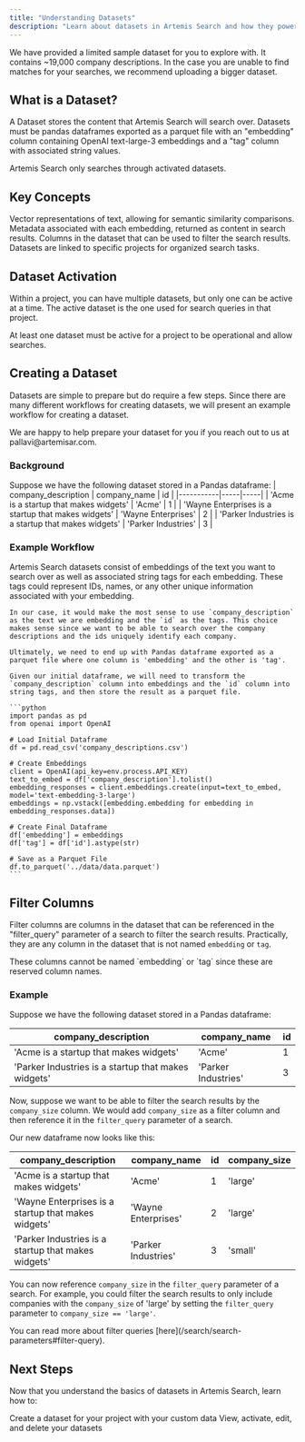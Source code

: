 ```yaml
---
title: "Understanding Datasets"
description: "Learn about datasets in Artemis Search and how they power intelligent searches"
---
```



<Tip>
We have provided a limited sample dataset for you to explore with. It contains ~19,000 company descriptions. In the case you are unable to find matches for your searches, we recommend uploading a bigger dataset.
</Tip>

## What is a Dataset?

A Dataset stores the content that Artemis Search will search over.
Datasets must be pandas dataframes exported as a parquet file with an "embedding" column containing OpenAI text-large-3 embeddings and a "tag" column with associated string values.

<Note>
  Artemis Search only searches through activated datasets.
</Note>

## Key Concepts

<CardGroup cols={2}>
  <Card title="Embeddings" icon="vector-square">
    Vector representations of text, allowing for semantic similarity comparisons.
  </Card>
  <Card title="Tags" icon="tag">
    Metadata associated with each embedding, returned as content in search results.
  </Card>
  <Card title="Filter Columns" icon="filter">
    Columns in the dataset that can be used to filter the search results.
  </Card>
  <Card title="Project Association" icon="folder-tree">
    Datasets are linked to specific projects for organized search tasks.
  </Card>
</CardGroup>

## Dataset Activation

Within a project, you can have multiple datasets, but only one can be active at a time. The active dataset is the one used for search queries in that project.

<Warning>
  At least one dataset must be active for a project to be operational and allow searches.
</Warning>

## Creating a Dataset

Datasets are simple to prepare but do require a few steps. Since there are many different workflows for creating datasets, we will present an example workflow for creating a dataset.

<Tip>
  We are happy to help prepare your dataset for you if you reach out to us at pallavi@artemisar.com.
</Tip>

### Background
Suppose we have the following dataset stored in a Pandas dataframe:
| company_description | company_name | id |
|-----------|-----|-----|
| 'Acme is a startup that makes widgets' | 'Acme' | 1 |
| 'Wayne Enterprises is a startup that makes widgets' | 'Wayne Enterprises' | 2 |
| 'Parker Industries is a startup that makes widgets' | 'Parker Industries' | 3 |

### Example Workflow
<Steps>
  <Step title="Choosing Source Data">
    Artemis Search datasets consist of embeddings of the text you want to search over as well as associated string tags for each embedding. These tags could represent IDs, names, or any other unique information associated with your embedding.

    In our case, it would make the most sense to use `company_description` as the text we are embedding and the `id` as the tags. This choice makes sense since we want to be able to search over the company descriptions and the ids uniquely identify each company.
  </Step>
  <Step title="Preparing the Dataset">
    
    Ultimately, we need to end up with Pandas dataframe exported as a parquet file where one column is 'embedding' and the other is 'tag'.

    Given our initial dataframe, we will need to transform the `company_description` column into embeddings and the `id` column into string tags, and then store the result as a parquet file.
  
    ```python
    import pandas as pd
    from openai import OpenAI

    # Load Initial Dataframe
    df = pd.read_csv('company_descriptions.csv')

    # Create Embeddings
    client = OpenAI(api_key=env.process.API_KEY)
    text_to_embed = df['company_description'].tolist()
    embedding_responses = client.embeddings.create(input=text_to_embed, model='text-embedding-3-large')
    embeddings = np.vstack([embedding.embedding for embedding in embedding_responses.data])

    # Create Final Dataframe
    df['embedding'] = embeddings
    df['tag'] = df['id'].astype(str)

    # Save as a Parquet File
    df.to_parquet('../data/data.parquet')
    ```
  </Step>
</Steps>

## Filter Columns

Filter columns are columns in the dataset that can be referenced in the "filter_query" parameter of a search to filter the search results. Practically, they are any column in the dataset that is not named `embedding` or `tag`.

<Warning>
These columns cannot be named `embedding` or `tag` since these are reserved column names. 
</Warning>

### Example
Suppose we have the following dataset stored in a Pandas dataframe:

| company_description | company_name | id |
|-----------|-----|-----|
| 'Acme is a startup that makes widgets' | 'Acme' | 1 |
| 'Parker Industries is a startup that makes widgets' | 'Parker Industries' | 3 |

Now, suppose we want to be able to filter the search results by the `company_size` column. We would add `company_size` as a filter column and then reference it in the `filter_query` parameter of a search.

Our new dataframe now looks like this:

| company_description | company_name | id | company_size |
|-----------|-----|-----|-----|
| 'Acme is a startup that makes widgets' | 'Acme' | 1 | 'large' |
| 'Wayne Enterprises is a startup that makes widgets' | 'Wayne Enterprises' | 2 | 'large' |
| 'Parker Industries is a startup that makes widgets' | 'Parker Industries' | 3 | 'small' |

You can now reference `company_size` in the `filter_query` parameter of a search. For example, you could filter the search results to only include companies with the `company_size` of 'large' by setting the `filter_query` parameter to `company_size == 'large'`.

<Tip>
  You can read more about filter queries [here](/search/search-parameters#filter-query).
</Tip>


## Next Steps

Now that you understand the basics of datasets in Artemis Search, learn how to:

<CardGroup cols={2}>
  <Card title="Create a Dataset" icon="upload" href="/datasets/create-a-dataset">
    Create a dataset for your project with your custom data
  </Card>
  <Card title="Manage Datasets" icon="list-check" href="/datasets/manage-datasets">
    View, activate, edit, and delete your datasets
  </Card>
</CardGroup>